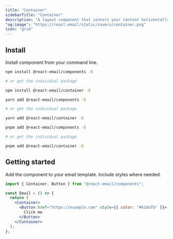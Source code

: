 ```yaml
---
title: "Container"
sidebarTitle: "Container"
description: "A layout component that centers your content horizontally on a breaking point."
"og:image": "https://react.email/static/covers/container.png"
icon: "grid"
---
```


## Install

Install component from your command line.

<CodeGroup>

```sh npm
npm install @react-email/components -E

# or get the individual package

npm install @react-email/container -E
```

```sh yarn
yarn add @react-email/components -E

# or get the individual package

yarn add @react-email/container -E
```

```sh pnpm
pnpm add @react-email/components -E

# or get the individual package

pnpm add @react-email/container -E
```

</CodeGroup>

## Getting started

Add the component to your email template. Include styles where needed.

```jsx
import { Container, Button } from "@react-email/components";

const Email = () => {
  return (
    <Container>
      <Button href="https://example.com" style={{ color: "#61dafb" }}>
        Click me
      </Button>
    </Container>
  );
};
```

<Snippet file="support.mdx" />

